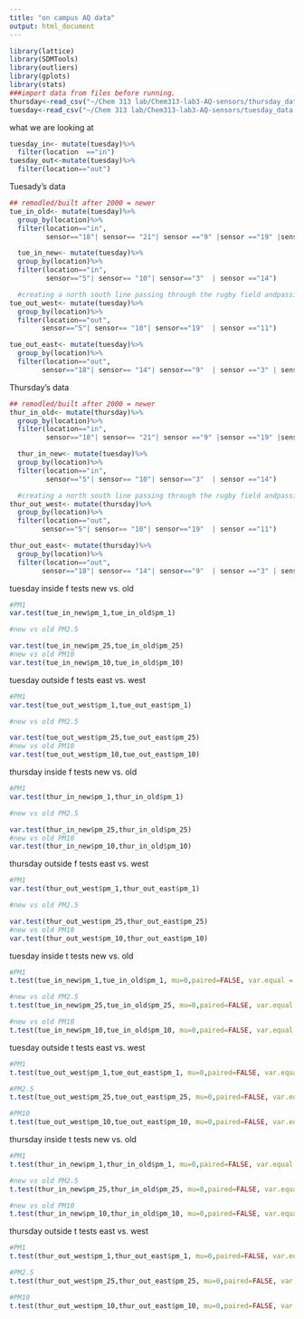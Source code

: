 ```yaml
---
title: "on campus AQ data"
output: html_document
---
```


```r
library(lattice)
library(SDMTools)
library(outliers)
library(gplots)
library(stats)
###import data from files before running.
thursday<-read_csv("~/Chem 313 lab/Chem313-lab3-AQ-sensors/thursday_data.csv")
tuesday<-read_csv("~/Chem 313 lab/Chem313-lab3-AQ-sensors/tuesday_data.csv")

```

what we are looking at
```r
tuesday_in<- mutate(tuesday)%>%
  filter(location  =="in")
tuesday_out<-mutate(tuesday)%>%
  filter(location=="out")
```

Tuesady's data
```r

## remodled/built after 2000 = newer
tue_in_old<- mutate(tuesday)%>%
  group_by(location)%>%
  filter(location=="in",
         sensor=="18"| sensor== "21"| sensor =="9" |sensor =="19" |sensor =="11")

  tue_in_new<- mutate(tuesday)%>%
  group_by(location)%>%
  filter(location=="in",
         sensor=="5"| sensor== "10"| sensor=="3"  | sensor =="14")

  #creating a north south line passing through the rugby field andpassing through the PAB entrance. 19, 11, 5, 10 are west. 3, 18, 21, 9, 14 are east.
tue_out_west<- mutate(tuesday)%>%
  group_by(location)%>%
  filter(location=="out",
        sensor=="5"| sensor== "10"| sensor=="19"  | sensor =="11")

tue_out_east<- mutate(tuesday)%>%
  group_by(location)%>%
  filter(location=="out",
        sensor=="18"| sensor== "14"| sensor=="9"  | sensor =="3" | sensor=="21")
```

Thursday's data
```r

## remodled/built after 2000 = newer
thur_in_old<- mutate(thursday)%>%
  group_by(location)%>%
  filter(location=="in",
         sensor=="18"| sensor== "21"| sensor =="9" |sensor =="19" |sensor =="11")

  thur_in_new<- mutate(tuesday)%>%
  group_by(location)%>%
  filter(location=="in",
         sensor=="5"| sensor== "10"| sensor=="3"  | sensor =="14")

  #creating a north south line passing through the rugby field andpassing through the PAB entrance. 19, 11, 5, 10 are west. 3, 18, 21, 9, 14 are east.
thur_out_west<- mutate(thursday)%>%
  group_by(location)%>%
  filter(location=="out",
        sensor=="5"| sensor== "10"| sensor=="19"  | sensor =="11")

thur_out_east<- mutate(thursday)%>%
  group_by(location)%>%
  filter(location=="out",
        sensor=="18"| sensor== "14"| sensor=="9"  | sensor =="3" | sensor=="21")
```

tuesday inside f tests new vs. old
```r
#PM1 
var.test(tue_in_new$pm_1,tue_in_old$pm_1)

#new vs old PM2.5 

var.test(tue_in_new$pm_25,tue_in_old$pm_25)
#new vs old PM10 
var.test(tue_in_new$pm_10,tue_in_old$pm_10)
```

tuesday outside f tests east vs. west
```r
#PM1 
var.test(tue_out_west$pm_1,tue_out_east$pm_1)

#new vs old PM2.5 

var.test(tue_out_west$pm_25,tue_out_east$pm_25)
#new vs old PM10 
var.test(tue_out_west$pm_10,tue_out_east$pm_10)
```

thursday inside f tests new vs. old
```r
#PM1 
var.test(thur_in_new$pm_1,thur_in_old$pm_1)

#new vs old PM2.5 

var.test(thur_in_new$pm_25,thur_in_old$pm_25)
#new vs old PM10 
var.test(thur_in_new$pm_10,thur_in_old$pm_10)
```

thursday outside f tests east vs. west
```r
#PM1 
var.test(thur_out_west$pm_1,thur_out_east$pm_1)

#new vs old PM2.5 

var.test(thur_out_west$pm_25,thur_out_east$pm_25)
#new vs old PM10 
var.test(thur_out_west$pm_10,thur_out_east$pm_10)
```

tuesday inside t tests new vs. old
```r
#PM1 
t.test(tue_in_new$pm_1,tue_in_old$pm_1, mu=0,paired=FALSE, var.equal = TRUE)

#new vs old PM2.5 
t.test(tue_in_new$pm_25,tue_in_old$pm_25, mu=0,paired=FALSE, var.equal = TRUE)

#new vs old PM10 
t.test(tue_in_new$pm_10,tue_in_old$pm_10, mu=0,paired=FALSE, var.equal = TRUE)
```

tuesday outside t tests east vs. west
```r
#PM1 
t.test(tue_out_west$pm_1,tue_out_east$pm_1, mu=0,paired=FALSE, var.equal = TRUE)

#PM2.5 
t.test(tue_out_west$pm_25,tue_out_east$pm_25, mu=0,paired=FALSE, var.equal = TRUE)

#PM10 
t.test(tue_out_west$pm_10,tue_out_east$pm_10, mu=0,paired=FALSE, var.equal = TRUE)
```

thursday inside t tests new vs. old
```r
#PM1 
t.test(thur_in_new$pm_1,thur_in_old$pm_1, mu=0,paired=FALSE, var.equal = TRUE)

#new vs old PM2.5 
t.test(thur_in_new$pm_25,thur_in_old$pm_25, mu=0,paired=FALSE, var.equal = TRUE)

#new vs old PM10 
t.test(thur_in_new$pm_10,thur_in_old$pm_10, mu=0,paired=FALSE, var.equal = TRUE)
```

thursday outside t tests east vs. west
```r
#PM1 
t.test(thur_out_west$pm_1,thur_out_east$pm_1, mu=0,paired=FALSE, var.equal = TRUE)

#PM2.5 
t.test(thur_out_west$pm_25,thur_out_east$pm_25, mu=0,paired=FALSE, var.equal = TRUE)

#PM10 
t.test(thur_out_west$pm_10,thur_out_east$pm_10, mu=0,paired=FALSE, var.equal = TRUE)
```

